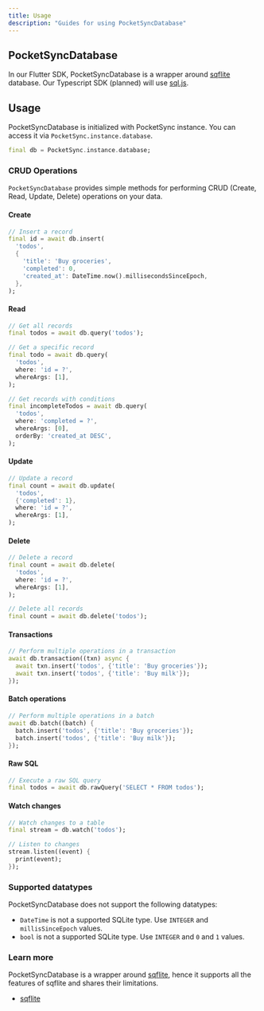 ```yaml
---
title: Usage
description: "Guides for using PocketSyncDatabase"
---
```


## PocketSyncDatabase

In our Flutter SDK, PocketSyncDatabase is a wrapper around [sqflite](https://pub.dev/packages/sqflite) database.
Our Typescript SDK (planned) will use [sql.js](https://github.com/sql-js/sql.js).

## Usage

PocketSyncDatabase is initialized with PocketSync instance. You can access it via `PocketSync.instance.database`.

```dart
final db = PocketSync.instance.database;
```

### CRUD Operations

`PocketSyncDatabase` provides simple methods for performing CRUD (Create, Read, Update, Delete) operations on your data.

#### Create

```dart
// Insert a record
final id = await db.insert(
  'todos',
  {
    'title': 'Buy groceries',
    'completed': 0,
    'created_at': DateTime.now().millisecondsSinceEpoch,
  },
);
```

#### Read

```dart
// Get all records
final todos = await db.query('todos');

// Get a specific record
final todo = await db.query(
  'todos',
  where: 'id = ?',
  whereArgs: [1],
);

// Get records with conditions
final incompleteTodos = await db.query(
  'todos',
  where: 'completed = ?',
  whereArgs: [0],
  orderBy: 'created_at DESC',
);
```

#### Update

```dart
// Update a record
final count = await db.update(
  'todos',
  {'completed': 1},
  where: 'id = ?',
  whereArgs: [1],
);
```

#### Delete

```dart
// Delete a record
final count = await db.delete(
  'todos',
  where: 'id = ?',
  whereArgs: [1],
);

// Delete all records
final count = await db.delete('todos');
```

#### Transactions

```dart
// Perform multiple operations in a transaction
await db.transaction((txn) async {
  await txn.insert('todos', {'title': 'Buy groceries'});
  await txn.insert('todos', {'title': 'Buy milk'});
});
```

#### Batch operations

```dart
// Perform multiple operations in a batch
await db.batch((batch) {
  batch.insert('todos', {'title': 'Buy groceries'});
  batch.insert('todos', {'title': 'Buy milk'});
});
```

#### Raw SQL

```dart
// Execute a raw SQL query
final todos = await db.rawQuery('SELECT * FROM todos');
```

#### Watch changes

```dart
// Watch changes to a table
final stream = db.watch('todos');

// Listen to changes
stream.listen((event) {
  print(event);
});
```

### Supported datatypes

PocketSyncDatabase does not support the following datatypes:

- `DateTime` is not a supported SQLite type. Use `INTEGER` and `millisSinceEpoch` values.
- `bool` is not a supported SQLite type. Use `INTEGER` and `0` and `1` values.

### Learn more

PocketSyncDatabase is a wrapper around [sqflite](https://pub.dev/packages/sqflite), hence it supports all the features of sqflite and shares their limitations.

- [sqflite](https://pub.dev/packages/sqflite)
